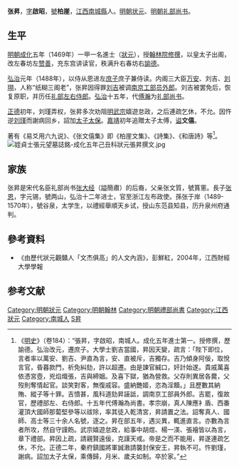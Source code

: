 {{Otheruses|other=名为张昇的其他人物|张昇}}
{{Otheruses|other=名为张文僖的其他人物|张文僖}}

'''张昇'''，[[表字|字]]'''啟昭'''，[[號|號]]'''柏崖'''，[[江西|江西]][[南城縣|南城縣]]人。[[明朝|明朝]][[状元|状元]]、[[明朝礼部尚书|明朝礼部尚书]]。

== 生平 ==
[[明朝|明朝]][[成化|成化]]五年（1469年）一甲一名進士（[[狀元|狀元]]），授[[翰林院|翰林院]][[修撰|修撰]]，以皇太子出阁，改左春坊左[[赞善|赞善]]，充东宫讲读官，秩满升右春坊右[[諭德|諭德]]。

[[弘治|弘治]]元年（1488年），以侍从恩进左[[庶子|庶子]]庶子兼侍读。内阁三大臣[[万安|万安]]、刘吉、[[刘珝|刘珝]]，人称“纸糊三阁老”，张昇因得罪[[刘吉|刘吉]]被调[[南京|南京]][[工部|工部]][[员外郎|员外郎]]。刘吉被罢免后，恢复原职，并历任[[礼部|礼部]][[左|左]][[右侍郎|右侍郎]]。[[弘治|弘治]]十五年，代[[傅瀚|傅瀚]]为[[礼部尚书|礼部尚书]]。

[[正德_(明朝)|正德]]初年，刘瑾弄权，张昇多次劝阻[[明武宗|明武宗]]嬉遊怠政，之后連疏乞休，不允。因忤逆[[刘瑾|刘瑾]]而謝病回乡，詔加[[太子太保|太子太保]]。[[嘉靖|嘉靖]]初年追贈太子太傅，[[谥|谥]]'''文僖'''。

著有《易爻用六九说》、《张文僖集》即《柏崖文集》、《詩集》、《和唐詩》等<ref>《[[明史|明史]]》（卷184）：“張昇，字啟昭，南城人。成化五年進士第一。授修撰，歷諭德。弘治改元，遷庶子。大學士劉吉當國，昇因天變，疏言：「陛下即位，言者率以萬安、劉吉、尹直為言，安、直被斥，吉獨存。吉乃傾身阿佞，取悅言官，昏暮款門，祈免糾劾，許以超遷。由是諫官緘口，奸計始遂。貴戚萬喜依憑宮壺，兇焰熾張，吉與締姻。及喜下獄，猶為營救。父存則異居各爨，父歿則奪情起官。談笑對客，無復戚容。盛納艷姬，恣為淫黷。」且歷數其納賄、縱子等十罪。吉憤甚，風科道劾昇誣詆，調南京工部員外郎。吉罷，復故官，歷禮部左、右侍郎。十五年代傅瀚為尚書。孝宗崩，真人陳應衤盾、西番灌頂大國師那蔔堅參等以祓除，率其徒入乾清宮，昇請置之法。詔奪真人、國師、高士等三十余人名號，逐之。昇在部五年，遇災異，輒進直言。亦數為言者所攻，然自守謹飭。武宗嬉遊怠政，給事中胡煜、楊一渶、張襘皆以為言，章下禮部。昇因上疏，請親賢遠佞，克謹天戒。帝是之而不能用，昇遂連疏乞休，不允。正德二年，秦府鎮國將軍誠漖請襲封保安王，昇執不可。忤劉瑾，謝病。詔加太子太保，乘傳歸，月米、歲夫如制。卒於家。”</ref>。
[[File:姪貞士張元望墓誌銘-成化五年己丑科狀元張昇撰文.jpg|thumb]]

== 家族 ==
张昇是宋代名臣礼部尚书[[张大经|张大经]]（謚簡肅）的后裔，父亲张文質，號篔窻。長子[[张恩|张恩]]，字元锡，號两山，弘治十二年进士，官至浙江左布政使。孫张于岸（1489-1570年），號谷泉，太学生，以禮經舉順天乡试，授山东范县知县，历升泉州府通判。

== 參考資料 ==
*《由歷代狀元觀贛人「文杰俱高」的人文內涵》，彭鮮紅，2004年，江西財經大學學報

==参考文献==
{{wikisource|明史/卷184}}
<div class="references-small">
<references />
</div>
{{start box}}
{{s-off}}
{{succession box|[[傅瀚|傅瀚]]|[[李傑_(成化進士)|李傑]]|[[明朝禮部尚書|明朝禮部尚書]]|1502年-1507年}}
{{end box}}

{{江西狀元}}
{{成化五年己丑科殿试金榜}}
{{DEFAULTSORT:Zhang張}}
[[Category:明朝狀元|Category:明朝狀元]]
[[Category:明朝翰林|Category:明朝翰林]]
[[Category:明朝禮部尚書|Category:明朝禮部尚書]]
[[Category:江西狀元|Category:江西狀元]]
[[Category:南城人|Category:南城人]]
[[Category:張姓|S昇]]